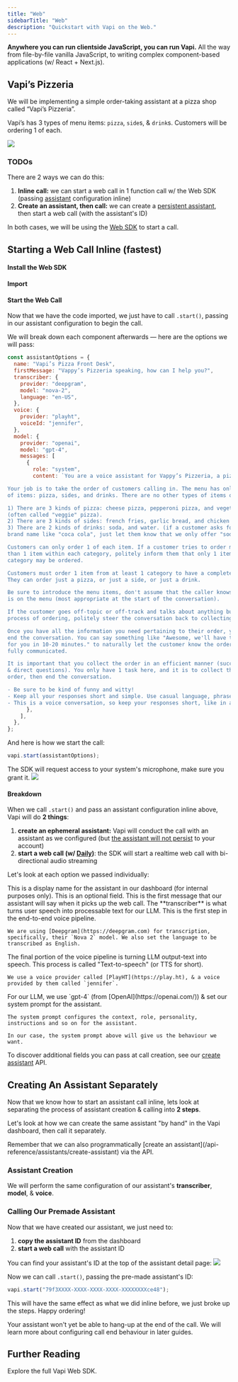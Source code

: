 ```yaml
---
title: "Web"
sidebarTitle: "Web"
description: "Quickstart with Vapi on the Web."
---
```



**Anywhere you can run clientside JavaScript, you can run Vapi.** All the way from file-by-file vanilla JavaScript, to writing complex component-based applications (w/ React + Next.js).

<NoCodePrerequisites />

## Vapi’s Pizzeria

We will be implementing a simple order-taking assistant at a pizza shop called “Vapi’s Pizzeria”.

Vapi’s has 3 types of menu items: `pizza`, `side`s, & `drink`s. Customers will be ordering 1 of each.

<Frame caption="Customers will order 3 items: 1 pizza, 1 side, & 1 drink. The assistant will handle the full order taking conversation.">
  <img src="/static/images/quickstart/vapis-pizzeria.png" />
</Frame>

### TODOs

There are 2 ways we can do this:

1. **Inline call:** we can start a web call in 1 function call w/ the Web SDK (passing [assistant](/assistants) configuration inline)
2. **Create an assistant, then call:** we can create a [persistent assistant](/persistent_assistants), then start a web call (with the assistant's ID)

In both cases, we will be using the [Web SDK](/sdk/web) to start a call.

## Starting a Web Call Inline (fastest)

#### Install the Web SDK

<InstallWebSDK />

#### Import

<ImportWebSDK />

#### Start the Web Call

Now that we have the code imported, we just have to call `.start()`, passing in our assistant configuration to begin the call.

We will break down each component afterwards — here are the options we will pass:

```javascript
const assistantOptions = {
  name: "Vapi’s Pizza Front Desk",
  firstMessage: "Vappy’s Pizzeria speaking, how can I help you?",
  transcriber: {
    provider: "deepgram",
    model: "nova-2",
    language: "en-US",
  },
  voice: {
    provider: "playht",
    voiceId: "jennifer",
  },
  model: {
    provider: "openai",
    model: "gpt-4",
    messages: [
      {
        role: "system",
        content: `You are a voice assistant for Vappy’s Pizzeria, a pizza shop located on the Internet.

Your job is to take the order of customers calling in. The menu has only 3 types
of items: pizza, sides, and drinks. There are no other types of items on the menu.

1) There are 3 kinds of pizza: cheese pizza, pepperoni pizza, and vegetarian pizza
(often called "veggie" pizza).
2) There are 3 kinds of sides: french fries, garlic bread, and chicken wings.
3) There are 2 kinds of drinks: soda, and water. (if a customer asks for a
brand name like "coca cola", just let them know that we only offer "soda")

Customers can only order 1 of each item. If a customer tries to order more
than 1 item within each category, politely inform them that only 1 item per
category may be ordered.

Customers must order 1 item from at least 1 category to have a complete order.
They can order just a pizza, or just a side, or just a drink.

Be sure to introduce the menu items, don't assume that the caller knows what
is on the menu (most appropriate at the start of the conversation).

If the customer goes off-topic or off-track and talks about anything but the
process of ordering, politely steer the conversation back to collecting their order.

Once you have all the information you need pertaining to their order, you can
end the conversation. You can say something like "Awesome, we'll have that ready
for you in 10-20 minutes." to naturally let the customer know the order has been
fully communicated.

It is important that you collect the order in an efficient manner (succinct replies
& direct questions). You only have 1 task here, and it is to collect the customers
order, then end the conversation.

- Be sure to be kind of funny and witty!
- Keep all your responses short and simple. Use casual language, phrases like "Umm...", "Well...", and "I mean" are preferred.
- This is a voice conversation, so keep your responses short, like in a real conversation. Don't ramble for too long.`,
      },
    ],
  },
};
```

And here is how we start the call:

```javascript
vapi.start(assistantOptions);
```

<Accordion title="Allow Microphone Access" icon="microphone" iconType="solid">
  The SDK will request access to your system's microphone, make sure you grant it.

  <Frame caption="Your browser may ask you for microphone permissions, make sure you grant them to the application.">
    <img src="/static/images/quickstart/web/microphone-permissions.png" />
  </Frame>
</Accordion>

#### Breakdown

When we call `.start()` and pass an assistant configuration inline above, Vapi will do **2 things**:

1. **create an ephemeral assistant:** Vapi will conduct the call with an assistant as we configured (but [the assistant will not persist](/persistent_assistants) to your account)
2. **start a web call (w/ [Daily](https://www.daily.co))**: the SDK will start a realtime web call with bi-directional audio streaming

Let's look at each option we passed individually:

<AccordionGroup>
  <Accordion title="name" icon="signature" iconType="solid">
    This is a display name for the assistant in our dashboard (for internal purposes only). This is an optional field.

  </Accordion>
  <Accordion title="firstMessage" icon="message" iconType="light">
    This is the first message that our assistant will say when it picks up the web call.
  </Accordion>
  <Accordion title="transcriber" icon="microphone" iconType="solid">
    The **transcriber** is what turns user speech into processable text for our LLM. This is the first step in the end-to-end voice pipeline.

    We are using [Deepgram](https://deepgram.com) for transcription, specifically, their `Nova 2` model. We also set the language to be transcribed as English.

  </Accordion>
  <Accordion title="voice" icon="person" iconType="solid">
    The final portion of the voice pipeline is turning LLM output-text into speech. This process is called "Text-to-speech" (or TTS for short).

    We use a voice provider called [PlayHT](https://play.ht), & a voice provided by them called `jennifer`.

  </Accordion>
  <Accordion title="model" icon="microchip" iconType="solid">
    For our LLM, we use `gpt-4` (from [OpenAI](https://openai.com/)) & set our system prompt for the assistant.

    The system prompt configures the context, role, personality, instructions and so on for the assistant.

    In our case, the system prompt above will give us the behaviour we want.

  </Accordion>
</AccordionGroup>

To discover additional fields you can pass at call creation, see our [create assistant](/api-reference/assistants/create-assistant) API.

## Creating An Assistant Separately

Now that we know how to start an assistant call inline, lets look at separating the process of assistant creation & calling into **2 steps**.

Let's look at how we can create the same assistant "by hand" in the Vapi dashboard, then call it separately.

<Tip>
  Remember that we can also programmatically [create an
  assistant](/api-reference/assistants/create-assistant) via the API.
</Tip>

### Assistant Creation

We will perform the same configuration of our assistant's **transcriber**, **model**, & **voice**.

<AssistantSetupInboundAccordionGroup />

### Calling Our Premade Assistant

Now that we have created our assistant, we just need to:

1. **copy the assistant ID** from the dashboard
2. **start a web call** with the assistant ID

<Accordion title="Copy Your Assistant ID" icon="fingerprint" iconType="solid">
  You can find your assistant's ID at the top of the assistant detail page:

  <Frame caption="Your assistant's identifier will look something like this.">
    <img src="/static/images/quickstart/assistant-id-dashboard.png" />
  </Frame>
</Accordion>

Now we can call `.start()`, passing the pre-made assistant's ID:

```javascript
vapi.start("79f3XXXX-XXXX-XXXX-XXXX-XXXXXXXXce48");
```

This will have the same effect as what we did inline before, we just broke up the steps. Happy ordering!

<Tip>
  Your assistant won't yet be able to hang-up at the end of the call. We will learn more about
  configuring call end behaviour in later guides.
</Tip>

## Further Reading

<CardGroup cols={2}>
  <Card title="The Web SDK" icon="window" iconType="duotone" href="/sdk/web">
    Explore the full Vapi Web SDK.
  </Card>
</CardGroup>
